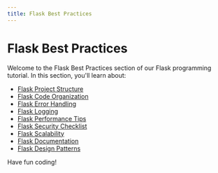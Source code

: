 ```yaml
---
title: Flask Best Practices
---
```


# Flask Best Practices

Welcome to the Flask Best Practices section of our Flask programming tutorial. In this section, you'll learn about:

- [Flask Project Structure](./0-flask-project-structure.mdx)
- [Flask Code Organization](./1-flask-code-organization.mdx)
- [Flask Error Handling](./2-flask-error-handling.mdx)
- [Flask Logging](./3-flask-logging.mdx)
- [Flask Performance Tips](./4-flask-performance-tips.mdx)
- [Flask Security Checklist](./5-flask-security-checklist.mdx)
- [Flask Scalability](./6-flask-scalability.mdx)
- [Flask Documentation](./7-flask-documentation.mdx)
- [Flask Design Patterns](./8-flask-design-patterns.mdx)

Have fun coding!